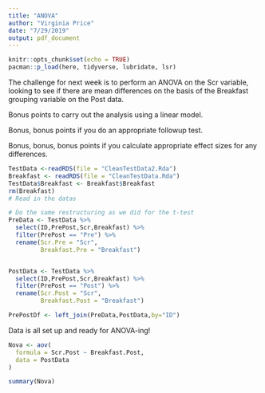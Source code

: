 ```yaml
---
title: "ANOVA"
author: "Virginia Price"
date: "7/29/2019"
output: pdf_document
---
```


```r
knitr::opts_chunk$set(echo = TRUE)
pacman::p_load(here, tidyverse, lubridate, lsr)
```

The challenge for next week is to perform an ANOVA on the Scr variable, looking to see if there are mean differences on the basis of the Breakfast grouping variable on the Post data. 

Bonus points to carry out the analysis using a linear model.

Bonus, bonus points if you do an appropriate followup test.

Bonus, bonus, bonus points if you calculate appropriate effect sizes for any differences. 

```r
TestData <-readRDS(file = "CleanTestData2.Rda")
Breakfast <- readRDS(file = "CleanTestData.Rda")
TestData$Breakfast <- Breakfast$Breakfast
rm(Breakfast)
# Read in the datas

# Do the same restructuring as we did for the t-test
PreData <- TestData %>%
  select(ID,PrePost,Scr,Breakfast) %>%
  filter(PrePost == "Pre") %>%
  rename(Scr.Pre = "Scr",
         Breakfast.Pre = "Breakfast")


PostData <- TestData %>%
  select(ID,PrePost,Scr,Breakfast) %>%
  filter(PrePost == "Post") %>%
  rename(Scr.Post = "Scr",
         Breakfast.Post = "Breakfast")

PrePostDf <- left_join(PreData,PostData,by="ID")

```

Data is all set up and ready for ANOVA-ing!

```r
Nova <- aov(
  formula = Scr.Post ~ Breakfast.Post,
  data = PostData
)

summary(Nova)

```


